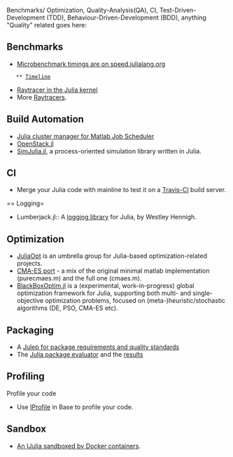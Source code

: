 Benchmarks/ Optimization, Quality-Analysis(QA), CI, Test-Driven-Development (TDD), Behaviour-Driven-Development (BDD), anything "Quality" related goes here:


== Benchmarks ==
* [http://speed.julialang.org Microbenchmark timings are on speed.julialang.org]
    ** [http://speed.julialang.org/timeline/ Timeline]
* [https://github.com/JuliaLang/julia/blob/master/test/perf/kernel/raytracer.jl Raytracer in the Julia kernel]
* More [https://github.com/jakebolewski/rays Raytracers].


== Build Automation ==
* [https://github.com/simonster/MatlabCluster.jl Julia cluster manager for Matlab Job Scheduler]
* [https://github.com/loladiro/OpenStack.jl OpenStack.jl]
* [https://github.com/BenLauwens/SimJulia.jl SimJulia.jl ], a process-oriented simulation library written in Julia.


== CI ==
* Merge your Julia code with mainline to test it on a [https://travis-ci.org/JuliaLang/ Travis-CI] build server.


== Logging= 
* Lumberjack.jl:: A [https://github.com/forio/Lumberjack.jl logging library] for Julia, by Westley Hennigh.


== Optimization == 
* [http://juliaopt.org/ JuliaOpt] is an umbrella group for Julia-based optimization-related projects.
* [https://github.com/Staross/JuliaCMAES CMA-ES port] - a mix of the original minimal matlab implementation (purecmaes.m) and the full one (cmaes.m).
* [https://github.com/robertfeldt/BlackBoxOptim.jl BlackBoxOptim.jl] is a (experimental, work-in-progress) global optimization framework for Julia, supporting both multi- and single-objective optimization problems, focused on (meta-)heuristic/stochastic algorithms (DE, PSO, CMA-ES etc).


== Packaging ==
* A [https://gist.github.com/IainNZ/6086173 Julep for package requirements and quality standards]
* The [https://github.com/IainNZ/PackageEvaluator.jl Julia package evaluator] and the [http://iaindunning.com/PackageEval/ results]


== Profiling ==
Profile your code
* Use [http://docs.julialang.org/en/latest/stdlib/profile/ IProfile] in Base to profile your code.


== Sandbox == 
* [https://github.com/amitmurthy/JDock An IJulia sandboxed by Docker containers].


